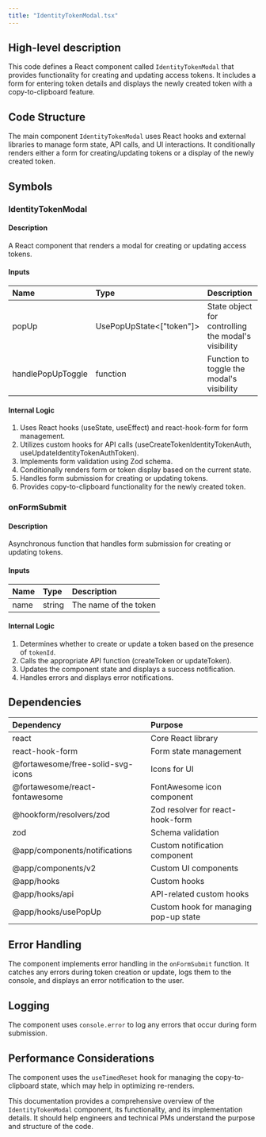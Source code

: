 ```yaml
---
title: "IdentityTokenModal.tsx"
---
```


## High-level description
This code defines a React component called `IdentityTokenModal` that provides functionality for creating and updating access tokens. It includes a form for entering token details and displays the newly created token with a copy-to-clipboard feature.

## Code Structure
The main component `IdentityTokenModal` uses React hooks and external libraries to manage form state, API calls, and UI interactions. It conditionally renders either a form for creating/updating tokens or a display of the newly created token.

## Symbols

### IdentityTokenModal
#### Description
A React component that renders a modal for creating or updating access tokens.

#### Inputs
| Name | Type | Description |
|:-----|:-----|:------------|
| popUp | UsePopUpState&lt;["token"]&gt; | State object for controlling the modal's visibility |
| handlePopUpToggle | function | Function to toggle the modal's visibility |

#### Internal Logic
1. Uses React hooks (useState, useEffect) and react-hook-form for form management.
2. Utilizes custom hooks for API calls (useCreateTokenIdentityTokenAuth, useUpdateIdentityTokenAuthToken).
3. Implements form validation using Zod schema.
4. Conditionally renders form or token display based on the current state.
5. Handles form submission for creating or updating tokens.
6. Provides copy-to-clipboard functionality for the newly created token.

### onFormSubmit
#### Description
Asynchronous function that handles form submission for creating or updating tokens.

#### Inputs
| Name | Type | Description |
|:-----|:-----|:------------|
| name | string | The name of the token |

#### Internal Logic
1. Determines whether to create or update a token based on the presence of `tokenId`.
2. Calls the appropriate API function (createToken or updateToken).
3. Updates the component state and displays a success notification.
4. Handles errors and displays error notifications.

## Dependencies
| Dependency | Purpose |
|:-----------|:--------|
| react | Core React library |
| react-hook-form | Form state management |
| @fortawesome/free-solid-svg-icons | Icons for UI |
| @fortawesome/react-fontawesome | FontAwesome icon component |
| @hookform/resolvers/zod | Zod resolver for react-hook-form |
| zod | Schema validation |
| @app/components/notifications | Custom notification component |
| @app/components/v2 | Custom UI components |
| @app/hooks | Custom hooks |
| @app/hooks/api | API-related custom hooks |
| @app/hooks/usePopUp | Custom hook for managing pop-up state |

## Error Handling
The component implements error handling in the `onFormSubmit` function. It catches any errors during token creation or update, logs them to the console, and displays an error notification to the user.

## Logging
The component uses `console.error` to log any errors that occur during form submission.

## Performance Considerations
The component uses the `useTimedReset` hook for managing the copy-to-clipboard state, which may help in optimizing re-renders.

This documentation provides a comprehensive overview of the `IdentityTokenModal` component, its functionality, and its implementation details. It should help engineers and technical PMs understand the purpose and structure of the code.